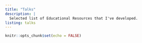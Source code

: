 ```yaml
---
title: "Talks"
description: |
  Selected list of Educational Resources that I've developed.
listing: talks
---
```


```r
knitr::opts_chunk$set(echo = FALSE)
```


